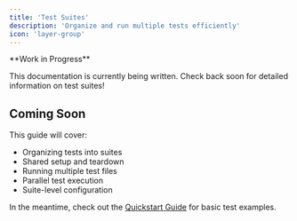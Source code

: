---
title: 'Test Suites'
description: 'Organize and run multiple tests efficiently'
icon: 'layer-group'
---

<Warning>
  **Work in Progress**

  This documentation is currently being written. Check back soon for detailed information on test suites!
</Warning>

## Coming Soon

This guide will cover:

- Organizing tests into suites
- Shared setup and teardown
- Running multiple test files
- Parallel test execution
- Suite-level configuration

In the meantime, check out the [Quickstart Guide](/quickstart) for basic test examples.
